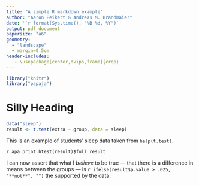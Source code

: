 ```yaml
---
title: "A simple R markdown example"
author: "Aaron Peikert & Andreas M. Brandmaier"
date: '`r format(Sys.time(), "%B %d, %Y")`'
output: pdf_document
papersize: "a6"
geometry:
  - "landscape"
  - margin=0.5cm
header-includes:
   - \usepackage[center,dvips,frame]{crop}
---
```


```r
library("knitr")
library("papaja")
```

# Silly Heading

```r
data("sleep")
result <- t.test(extra ~ group, data = sleep)
```

This is an example of students' sleep data taken from `help(t.test)`.

`r apa_print.htest(result)$full_result`

I can now assert that what I *believe* to be true
--- that there is a difference in means between the groups ---
is `r ifelse(result$p.value > .025, "**not**", "")` the supported by the data.


